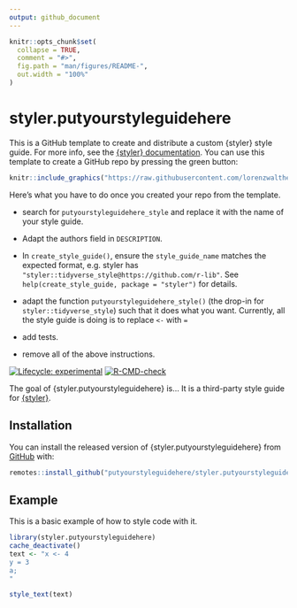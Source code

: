 ```yaml
---
output: github_document
---
```


<!-- README.md is generated from README.Rmd. Please edit that file -->

```r
knitr::opts_chunk$set(
  collapse = TRUE,
  comment = "#>",
  fig.path = "man/figures/README-",
  out.width = "100%"
)
```

# styler.putyourstyleguidehere

This is a GitHub template to create and distribute a custom {styler} style 
guide. For more info, see the [{styler} documentation](https://styler.r-lib.org/dev/articles/distribute_custom_style_guides.html). You can use this template to create a GitHub repo by pressing the green 
button:

```r
knitr::include_graphics("https://raw.githubusercontent.com/lorenzwalthert/some_raw_data/master/styler.yours.png")
```

Here's what you have to do once you created your repo from the template.

* search for `putyourstyleguidehere_style` and replace it with the name
  of your style guide. 
* Adapt the authors field in `DESCRIPTION`.

* In `create_style_guide()`, ensure the `style_guide_name` matches the expected 
  format, e.g. styler has `"styler::tidyverse_style@https://github.com/r-lib"`. 
  See `help(create_style_guide, package = "styler")` for details.
* adapt the function `putyourstyleguidehere_style()` (the drop-in for 
  `styler::tidyverse_style`) such that it does what you want. Currently, all 
  the style guide is doing is to replace `<-` with `=`
* add tests.
* remove all of the above instructions.

<!-- badges: start -->
[![Lifecycle: experimental](https://img.shields.io/badge/lifecycle-experimental-orange.svg)](https://lifecycle.r-lib.org/articles/stages.html#experimental)
[![R-CMD-check](https://github.com/putyourstyleguidehere/styler.putyourstyleguidehere/workflows/R-CMD-check/badge.svg)](https://github.com/putyourstyleguidehere/styler.putyourstyleguidehere/actions)
<!-- badges: end -->

The goal of {styler.putyourstyleguidehere} is... It is a third-party
style guide for [{styler}](https://styler.r-lib.org).


## Installation

You can install the released version of {styler.putyourstyleguidehere} from [GitHub](https://github.com) with:

``` r
remotes::install_github("putyourstyleguidehere/styler.putyourstyleguidehere")
```

## Example

This is a basic example of how to style code with it.

```r
library(styler.putyourstyleguidehere)
cache_deactivate()
text <- "x <- 4
y = 3
a;
"

style_text(text)
```
